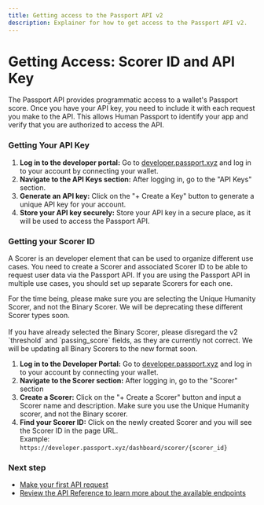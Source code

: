 ```yaml
---
title: Getting access to the Passport API v2
description: Explainer for how to get access to the Passport API v2.
---
```


# Getting Access: Scorer ID and API Key

The Passport API provides programmatic access to a wallet's Passport score. Once you have your API key, you need to include it with each request you make to the API. This allows Human Passport to identify your app and verify that you are authorized to access the API.

### Getting Your API Key

1. **Log in to the developer portal:** Go to [developer.passport.xyz](https://developer.passport.xyz) and log in to your account by connecting your wallet.
2. **Navigate to the API Keys section:** After logging in, go to the "API Keys" section.
3. **Generate an API key:** Click on the "+ Create a Key" button to generate a unique API key for your account.
4. **Store your API key securely:** Store your API key in a secure place, as it will be used to access the Passport API.


### Getting your Scorer ID
A Scorer is an developer element that can be used to organize different use cases. You need to create a Scorer and associated Scorer ID to be able to request user data via the Passport API. If you are using the Passport API in multiple use cases, you should set up separate Scorers for each one.

<Callout type="warning">
For the time being, please make sure you are selecting the Unique Humanity Scorer, and not the Binary Scorer. We will be deprecating these different Scorer types soon.<br /><br />If you have already selected the Binary Scorer, please disregard the v2 `threshold` and `passing_score` fields, as they are currently not correct. We will be updating all Binary Scorers to the new format soon.
</Callout>

1. **Log in to the Developer Portal:** Go to [developer.passport.xyz](https://developer.passport.xyz) and log in to your account by connecting your wallet.
2. **Navigate to the Scorer section:** After logging in, go to the "Scorer" section
3. **Create a Scorer:** Click on the "+ Create a Scorer" button and input a Scorer name and description. Make sure you use the Unique Humanity scorer, and not the Binary scorer.
4. **Find your Scorer ID:** Click on the newly created Scorer and you will see the Scorer ID in the page URL.\
   Example: `https://developer.passport.xyz/dashboard/scorer/{scorer_id}`

### Next step

* [Make your first API request](quick-start-guide)
* [Review the API Reference to learn more about the available endpoints](api-reference)